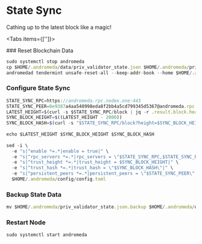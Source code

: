 
# State Sync

Cathing up to the latest block like a magic!

<Tabs items={['']}>

</Tabs>

<Steps>
### Reset Blockchain Data

```js filename="Make sure backup your priv_validator_state.json before reset" copy
sudo systemctl stop andromeda
cp $HOME/.andromeda/data/priv_validator_state.json $HOME/.andromeda/priv_validator_state.json.backup
andromedad tendermint unsafe-reset-all --keep-addr-book --home $HOME/.andromeda
```
### Configure State Sync

```js filename="Configure state sync information" copy
STATE_SYNC_RPC=https://andromeda.rpc.nodex.one:443
STATE_SYNC_PEER=0e9387a4aa548998eda8f2bb4a5cd799345d5367@andromeda.rpc.nodex.one:12056
LATEST_HEIGHT=$(curl -s $STATE_SYNC_RPC/block | jq -r .result.block.header.height)
SYNC_BLOCK_HEIGHT=$((LATEST_HEIGHT - 2000))
SYNC_BLOCK_HASH=$(curl -s "$STATE_SYNC_RPC/block?height=$SYNC_BLOCK_HEIGHT" | jq -r .result.block_id.hash)
 
echo $LATEST_HEIGHT $SYNC_BLOCK_HEIGHT $SYNC_BLOCK_HASH
 
sed -i \
  -e "s|^enable *=.*|enable = true|" \
  -e "s|^rpc_servers *=.*|rpc_servers = \"$STATE_SYNC_RPC,$STATE_SYNC_RPC\"|" \
  -e "s|^trust_height *=.*|trust_height = $SYNC_BLOCK_HEIGHT|" \
  -e "s|^trust_hash *=.*|trust_hash = \"$SYNC_BLOCK_HASH\"|" \
  -e "s|^persistent_peers *=.*|persistent_peers = \"$STATE_SYNC_PEER\"|" \
  $HOME/.andromeda/config/config.toml
```

### Backup State Data

```js filename="Return state file to the previous location" copy
mv $HOME/.andromeda/priv_validator_state.json.backup $HOME/.andromeda/data/priv_validator_state.json
```

### Restart Node

```js filename="Restart your nodes after perform a state sync" copy
sudo systemctl start andromeda
```








</Steps>